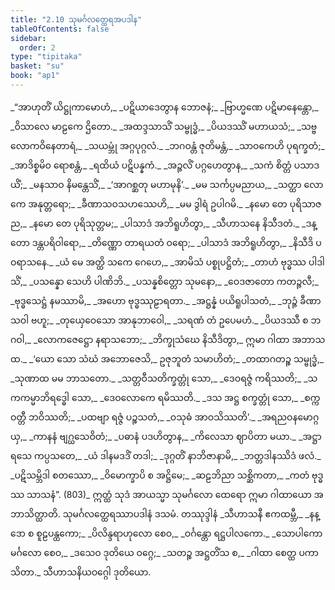 ```yaml
---
title: "2.10 သုမင်္ဂလတ္ထေရအပဒါန"
tableOfContents: false
sidebar:
  order: 2
type: "tipitaka"
basket: "su"
book: "ap1"
---
```



<DynamicBreadcrumb />

<Division number="124" book="ap1">

<Paragraph number="837" type="verses" book="ap1">
_“အာဟုတိံ ယိဋ္ဌုကာမောဟံ,_  
_ပဋိယာဒေတွာန ဘောဇနံ;_  
_ဗြာဟ္မဏေ ပဋိမာနေန္တော,_  
_ဝိသာလေ မာဠကေ ဌိတော._  

</Paragraph>

</Division>
<Division number="125" book="ap1">

<Paragraph number="838" type="verses" book="ap1">
_အထဒ္ဒသာသိံ သမ္ဗုဒ္ဓံ,_  
_ပိယဒဿိံ မဟာယသံ;_  
_သဗ္ဗလောကဝိနေတာရံ,_  
_သယမ္ဘုံ အဂ္ဂပုဂ္ဂလံ._  

</Paragraph>

</Division>
<Division number="126" book="ap1">

<Paragraph number="839" type="verses" book="ap1">
_ဘဂဝန္တံ ဇုတိမန္တံ,_  
_သာဝကေဟိ ပုရက္ခတံ;_  
_အာဒိစ္စမိဝ ရောစန္တံ,_  
_ရထိယံ ပဋိပန္နကံ._  

</Paragraph>

</Division>
<Division number="127" book="ap1">

<Paragraph number="840" type="verses" book="ap1">
_အဉ္ဇလိံ ပဂ္ဂဟေတွာန,_  
_သကံ စိတ္တံ ပသာဒယိံ;_  
_မနသာဝ နိမန္တေသိံ,_  
_‘အာဂစ္ဆတု မဟာမုနိ’._  

</Paragraph>

</Division>
<Division number="128" book="ap1">

<Paragraph number="841" type="verses" book="ap1">
_မမ သင်္ကပ္ပမညာယ,_  
_သတ္ထာ လောကေ အနုတ္တရော;_  
_ခီဏာသဝသဟဿေဟိ,_  
_မမ ဒွါရံ ဥပါဂမိ._  

</Paragraph>

</Division>
<Division number="129" book="ap1">

<Paragraph number="842" type="verses" book="ap1">
_နမော တေ ပုရိသာဇည,_  
_နမော တေ ပုရိသုတ္တမ;_  
_ပါသာဒံ အဘိရူဟိတွာ,_  
_သီဟာသနေ နိသီဒတံ._  

</Paragraph>

</Division>
<Division number="130" book="ap1">

<Paragraph number="843" type="verses" book="ap1">
_ဒန္တော ဒန္တပရိဝါရော,_  
_တိဏ္ဏော တာရယတံ ဝရော;_  
_ပါသာဒံ အဘိရူဟိတွာ,_  
_နိသီဒိ ပဝရာသနေ._  

</Paragraph>

</Division>
<Division number="131" book="ap1">

<Paragraph number="844" type="verses" book="ap1">
_ယံ မေ အတ္ထိ သကေ ဂေဟေ,_  
_အာမိသံ ပစ္စုပဋ္ဌိတံ;_  
_တာဟံ ဗုဒ္ဓဿ ပါဒါသိံ,_  
_ပသန္နော သေဟိ ပါဏိဘိ._  

</Paragraph>

</Division>
<Division number="132" book="ap1">

<Paragraph number="845" type="verses" book="ap1">
_ပသန္နစိတ္တော သုမနော,_  
_ဝေဒဇာတော ကတဉ္ဇလီ;_  
_ဗုဒ္ဓသေဋ္ဌံ နမဿာမိ,_  
_အဟော ဗုဒ္ဓဿုဠာရတာ._  

</Paragraph>

</Division>
<Division number="133" book="ap1">

<Paragraph number="846" type="verses" book="ap1">
_အဋ္ဌန္နံ ပယိရူပါသတံ,_  
_ဘုဉ္ဇံ ခီဏာသဝါ ဗဟူ;_  
_တုယှေဝေသော အာနုဘာဝေါ,_  
_သရဏံ တံ ဥပေမဟံ._  

</Paragraph>

</Division>
<Division number="134" book="ap1">

<Paragraph number="847" type="verses" book="ap1">
_ပိယဒဿီ စ ဘဂဝါ,_  
_လောကဇေဋ္ဌော နရာသဘော;_  
_ဘိက္ခုသံဃေ နိသီဒိတွာ,_  
ဣမာ ဂါထာ အဘာသထ._  

</Paragraph>

</Division>
<Division number="135" book="ap1">

<Paragraph number="848" type="verses" book="ap1">
_‘ယော သော သံဃံ အဘောဇေသိ,_  
ဥဇုဘူတံ သမာဟိတံ;_  
_တထာဂတဉ္စ သမ္ဗုဒ္ဓံ,_  
_သုဏာထ မမ ဘာသတော._  

</Paragraph>

</Division>
<Division number="136" book="ap1">

<Paragraph number="849" type="verses" book="ap1">
_သတ္တဝီသတိက္ခတ္တုံ သော,_  
_ဒေဝရဇ္ဇံ ကရိဿတိ;_  
_သကကမ္မာဘိရဒ္ဓေါ သော,_  
_ဒေဝလောကေ ရမိဿတိ._  

</Paragraph>

</Division>
<Division number="137" book="ap1">

<Paragraph number="850" type="verses" book="ap1">
_ဒသ အဋ္ဌ စက္ခတ္တုံ သော,_  
_စက္ကဝတ္တီ ဘဝိဿတိ;_  
_ပထဗျာ ရဇ္ဇံ ပဉ္စသတံ,_  
_ဝသုဓံ အာဝသိဿတိ’._  

</Paragraph>

</Division>
<Division number="138" book="ap1">

<Paragraph number="851" type="verses" book="ap1">
_အရညဝနမောဂ္ဂယှ,_  
_ကာနနံ ဗျဂ္ဃသေဝိတံ;_  
_ပဓာနံ ပဒဟိတွာန,_  
_ကိလေသာ ဈာပိတာ မယာ._  

</Paragraph>

</Division>
<Division number="139" book="ap1">

<Paragraph number="852" type="verses" book="ap1">
_အဋ္ဌာရသေ ကပ္ပသတေ,_  
_ယံ ဒါနမဒဒိံ တဒါ;_  
_ဒုဂ္ဂတိံ နာဘိဇာနာမိ,_  
_ဘတ္တဒါနဿိဒံ ဖလံ._  

</Paragraph>

</Division>
<Division number="140" book="ap1">

<Paragraph number="853" type="verses" book="ap1">
_ပဋိသမ္ဘိဒါ စတဿော,_  
_ဝိမောက္ခာပိ စ အဋ္ဌိမေ;_  
_ဆဠဘိညာ သစ္ဆိကတာ,_  
_ကတံ ဗုဒ္ဓဿ သာသနံ”. (803)_  

</Paragraph>

<Paragraph number="854" book="ap1">
ဣတ္ထံ သုဒံ အာယသ္မာ သုမင်္ဂလော ထေရော ဣမာ ဂါထာယော အဘာသိတ္ထာတိ.

</Paragraph>
</Division>

<Paragraph number="855" type="center" book="ap1">
သုမင်္ဂလတ္ထေရဿာပဒါနံ ဒသမံ.



</Paragraph>

<Paragraph number="856" type="center" book="ap1">
တဿုဒ္ဒါနံ


</Paragraph>

<Paragraph number="857" type="verses" book="ap1">
_သီဟာသနီ ဧကထမ္ဘီ,_  
_နန္ဒော စ စူဠပန္ထကော;_  
_ပိလိန္ဒရာဟုလော စေဝ,_  
_ဝင်္ဂန္တော ရဋ္ဌပါလကော._  

</Paragraph>

<Paragraph number="858" type="verses" book="ap1">
_သောပါကော မင်္ဂလော စေဝ,_  
_ဒသေဝ ဒုတိယေ ဝဂ္ဂေ;_  
_သတဉ္စ အဋ္ဌတိံသ စ,_  
_ဂါထာ စေတ္ထ ပကာသိတာ._  


</Paragraph>

<Paragraph number="859" type="center" book="ap1">
သီဟာသနိယဝဂ္ဂေါ ဒုတိယော.
</Paragraph>